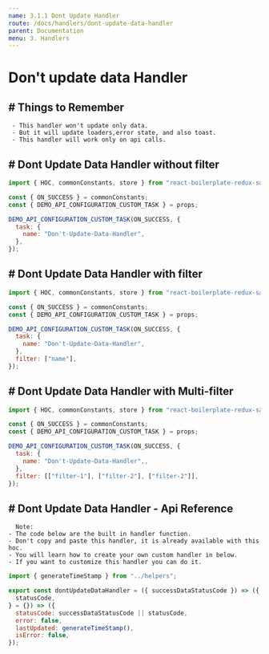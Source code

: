 ```yaml
---
name: 3.1.1 Dont Update Handler
route: /docs/handlers/dont-update-data-handler
parent: Documentation
menu: 3. Handlers
---
```


# Don't update data Handler

## # Things to Remember

     - This handler won't update only data.
     - But it will update loaders,error state, and also toast.
     - This handler will work only on api calls.

## # Dont Update Data Handler without filter

```javascript {.line-numbers}
import { HOC, commonConstants, store } from "react-boilerplate-redux-saga-hoc";

const { ON_SUCCESS } = commonConstants;
const { DEMO_API_CONFIGURATION_CUSTOM_TASK } = props;

DEMO_API_CONFIGURATION_CUSTOM_TASK(ON_SUCCESS, {
  task: {
    name: "Don't-Update-Data-Handler",
  },
});
```

## # Dont Update Data Handler with filter

```javascript {.line-numbers}
import { HOC, commonConstants, store } from "react-boilerplate-redux-saga-hoc";

const { ON_SUCCESS } = commonConstants;
const { DEMO_API_CONFIGURATION_CUSTOM_TASK } = props;

DEMO_API_CONFIGURATION_CUSTOM_TASK(ON_SUCCESS, {
  task: {
    name: "Don't-Update-Data-Handler",
  },
  filter: ["name"],
});
```

## # Dont Update Data Handler with Multi-filter

```javascript {.line-numbers}
import { HOC, commonConstants, store } from "react-boilerplate-redux-saga-hoc";

const { ON_SUCCESS } = commonConstants;
const { DEMO_API_CONFIGURATION_CUSTOM_TASK } = props;

DEMO_API_CONFIGURATION_CUSTOM_TASK(ON_SUCCESS, {
  task: {
    name: "Don't-Update-Data-Handler",,
  },
  filter: [["filter-1"], ["filter-2"], ["filter-2"]],
});
```

## # Dont Update Data Handler - Api Reference

      Note:
    - The code below are the built in handler function.
    - Don't copy and paste this handler, it is already available with this hoc.
    - You will learn how to create your own custom handler in below.
    - If you want to customize this handler you can do it.

```javascript {.line-numbers}
import { generateTimeStamp } from "../helpers";

export const dontUpdateDataHandler = ({ successDataStatusCode }) => ({
  statusCode,
} = {}) => ({
  statusCode: successDataStatusCode || statusCode,
  error: false,
  lastUpdated: generateTimeStamp(),
  isError: false,
});
```
